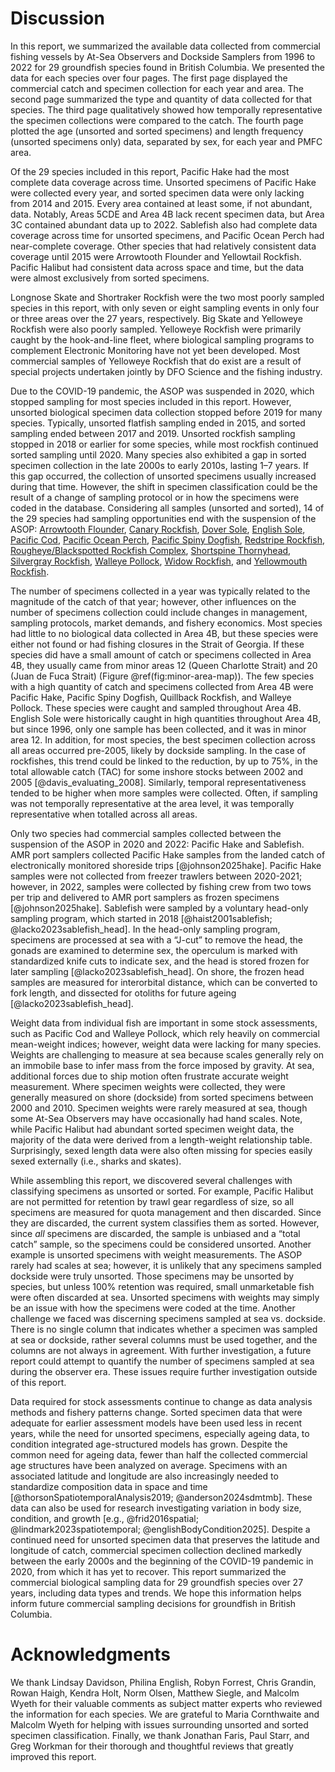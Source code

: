\clearpage

\pagestyle{plain}

# Discussion {#sec:discussion}

In this report, we summarized the available data collected from commercial fishing vessels by At-Sea Observers and Dockside Samplers from 1996 to 2022 for 29 groundfish species found in British Columbia. We presented the data for each species over four pages. The first page displayed the commercial catch and specimen collection for each year and area. The second page summarized the type and quantity of data collected for that species. The third page qualitatively showed how temporally representative the specimen collections were compared to the catch. The fourth page plotted the age (unsorted and sorted specimens) and length frequency (unsorted specimens only) data, separated by sex, for each year and PMFC area.

Of the 29 species included in this report, Pacific Hake had the most complete data coverage across time. Unsorted specimens of Pacific Hake were collected every year, and sorted specimen data were only lacking from 2014 and 2015. Every area contained at least some, if not abundant, data. Notably, Areas 5CDE and Area 4B lack recent specimen data, but Area 3C contained abundant data up to 2022. Sablefish also had complete data coverage across time for unsorted specimens, and Pacific Ocean Perch had near-complete coverage. Other species that had relatively consistent data coverage until 2015 were Arrowtooth Flounder and Yellowtail Rockfish. Pacific Halibut had consistent data across space and time, but the data were almost exclusively from sorted specimens.

Longnose Skate and Shortraker Rockfish were the two most poorly sampled species in this report, with only seven or eight sampling events in only four or three areas over the 27 years, respectively. Big Skate and Yelloweye Rockfish were also poorly sampled. Yelloweye Rockfish were primarily caught by the hook-and-line fleet, where biological sampling programs to complement Electronic Monitoring have not yet been developed. Most commercial samples of Yelloweye Rockfish that do exist are a result of special projects undertaken jointly by DFO Science and the fishing industry.

Due to the COVID-19 pandemic, the ASOP was suspended in 2020, which stopped sampling for most species included in this report. However, unsorted biological specimen data collection stopped before 2019 for many species. Typically, unsorted flatfish sampling ended in 2015, and sorted sampling ended between 2017 and 2019. Unsorted rockfish sampling stopped in 2018 or earlier for some species, while most rockfish continued sorted sampling until 2020. Many species also exhibited a gap in sorted specimen collection in the late 2000s to early 2010s, lasting 1--7 years. If this gap occurred, the collection of unsorted specimens usually increased during that time. However, the shift in specimen classification could be the result of a change of sampling protocol or in how the specimens were coded in the database. Considering all samples (unsorted and sorted), 14 of the 29 species had sampling opportunities end with the suspension of the ASOP: 
[Arrowtooth Flounder](#sec:arrowtooth-flounder), 
[Canary Rockfish](#sec:canary-rockfish), 
[Dover Sole](#sec:dover-sole), 
[English Sole](#sec:english-sole), 
[Pacific Cod](#sec:pacific-cod), 
[Pacific Ocean Perch](#sec:pacific-ocean-perch), 
[Pacific Spiny Dogfish](#sec:pacific-spiny-dogfish), 
[Redstripe Rockfish](#sec:redstripe-rockfish), 
[Rougheye/Blackspotted Rockfish Complex](#sec:rougheye-blackspotted-rockfish-complex), 
[Shortspine Thornyhead](#sec:shortspine-thornyhead), 
[Silvergray Rockfish](#sec:silvergray-rockfish), 
[Walleye Pollock](#sec:walleye-pollock), 
[Widow Rockfish](#sec:widow-rockfish), and 
[Yellowmouth Rockfish](#sec:yellowmouth-rockfish).

The number of specimens collected in a year was typically related to the magnitude of the catch of that year; however, other influences on the number of specimens collection could include changes in management, sampling protocols, market demands, and fishery economics. Most species had little to no biological data collected in Area 4B, but these species were either not found or had fishing closures in the Strait of Georgia. If these species did have a small amount of catch or specimens collected in Area 4B, they usually came from minor areas 12 (Queen Charlotte Strait) and 20 (Juan de Fuca Strait) (Figure \@ref(fig:minor-area-map)). The few species with a high quantity of catch and specimens collected from Area 4B were Pacific Hake, Pacific Spiny Dogfish, Quillback Rockfish, and Walleye Pollock. These species were caught and sampled throughout Area 4B. English Sole were historically caught in high quantities throughout Area 4B, but since 1996, only one sample has been collected, and it was in minor area 12. In addition, for most species, the best specimen collection across all areas occurred pre-2005, likely by dockside sampling. In the case of rockfishes, this trend could be linked to the reduction, by up to 75%, in the total allowable catch (TAC) for some inshore stocks between 2002 and 2005 [@davis_evaluating_2008]. Similarly, temporal representativeness tended to be higher when more samples were collected. Often, if sampling was not temporally representative at the area level, it was temporally representative when totalled across all areas.

Only two species had commercial samples collected between the suspension of the ASOP in 2020 and 2022: Pacific Hake and Sablefish. AMR port samplers collected Pacific Hake samples from the landed catch of electronically monitored shoreside trips [@johnson2025hake]. Pacific Hake samples were not collected from freezer trawlers between 2020-2021; however, in 2022, samples were collected by fishing crew from two tows per trip and delivered to AMR port samplers as frozen specimens [@johnson2025hake]. Sablefish were sampled by a voluntary head-only sampling program, which started in 2018 [@haist2001sablefish; @lacko2023sablefish_head]. In the head-only sampling program, specimens are processed at sea with a “J-cut” to remove the head, the gonads are examined to determine sex, the operculum is marked with standardized knife cuts to indicate sex, and the head is stored frozen for later sampling [@lacko2023sablefish_head]. On shore, the frozen head samples are measured for interorbital distance, which can be converted to fork length, and dissected for otoliths for future ageing [@lacko2023sablefish_head].

Weight data from individual fish are important in some stock assessments, such as Pacific Cod and Walleye Pollock, which rely heavily on commercial mean-weight indices; however, weight data were lacking for many species. Weights are challenging to measure at sea because scales generally rely on an immobile base to infer mass from the force imposed by gravity. At sea, additional forces due to ship motion often frustrate accurate weight measurement. Where specimen weights were collected, they were generally measured on shore (dockside) from sorted specimens between 2000 and 2010. Specimen weights were rarely measured at sea, though some At-Sea Observers may have occasionally had hand scales. Note, while Pacific Halibut had abundant sorted specimen weight data, the majority of the data were derived from a length-weight relationship table. Surprisingly, sexed length data were also often missing for species easily sexed externally (i.e., sharks and skates).

While assembling this report, we discovered several challenges with classifying specimens as unsorted or sorted. For example, Pacific Halibut are not permitted for retention by trawl gear regardless of size, so all specimens are measured for quota management and then discarded. Since they are discarded, the current system classifies them as sorted. However, since *all* specimens are discarded, the sample is unbiased and a “total catch” sample, so the specimens could be considered unsorted. Another example is unsorted specimens with weight measurements. The ASOP rarely had scales at sea; however, it is unlikely that any specimens sampled dockside were truly unsorted. Those specimens may be unsorted by species, but unless 100% retention was required, small unmarketable fish were often discarded at sea. Unsorted specimens with weights may simply be an issue with how the specimens were coded at the time. Another challenge we faced was discerning specimens sampled at sea vs. dockside. There is no single column that indicates whether a specimen was sampled at sea or dockside, rather several columns must be used together, and the columns are not always in agreement. With further investigation, a future report could attempt to quantify the number of specimens sampled at sea during the observer era. These issues require further investigation outside of this report.

Data required for stock assessments continue to change as data analysis methods and fishery patterns change. Sorted specimen data that were adequate for earlier assessment models have been used less in recent years, while the need for unsorted specimens, especially ageing data, to condition integrated age-structured models has grown. Despite the common need for ageing data, fewer than half the collected commercial age structures have been analyzed on average. Specimens with an associated latitude and longitude are also increasingly needed to standardize composition data in space and time [@thorsonSpatiotemporalAnalysis2019; @anderson2024sdmtmb]. These data can also be used for research investigating variation in body size, condition, and growth [e.g., @frid2016spatial; @lindmark2023spatiotemporal; @englishBodyCondition2025]. Despite a continued need for unsorted specimen data that preserves the latitude and longitude of catch, commercial specimen collection declined markedly between the early 2000s and the beginning of the COVID-19 pandemic in 2020, from which it has yet to recover. This report summarized the commercial biological sampling data for 29 groundfish species over 27 years, including data types and trends. We hope this information helps inform future commercial sampling decisions for groundfish in British Columbia.

# Acknowledgments {#sec:acknowledgments}

We thank Lindsay Davidson, Philina English, Robyn Forrest, Chris Grandin, Rowan Haigh, Kendra Holt, Norm Olsen, Matthew Siegle, and Malcolm Wyeth for their valuable comments as subject matter experts who reviewed the information for each species.
We are grateful to Maria Cornthwaite and Malcolm Wyeth for helping with issues surrounding unsorted and sorted specimen classification.
Finally, we thank Jonathan Faris, Paul Starr, and Greg Workman for their thorough and thoughtful reviews that greatly improved this report.

\clearpage

